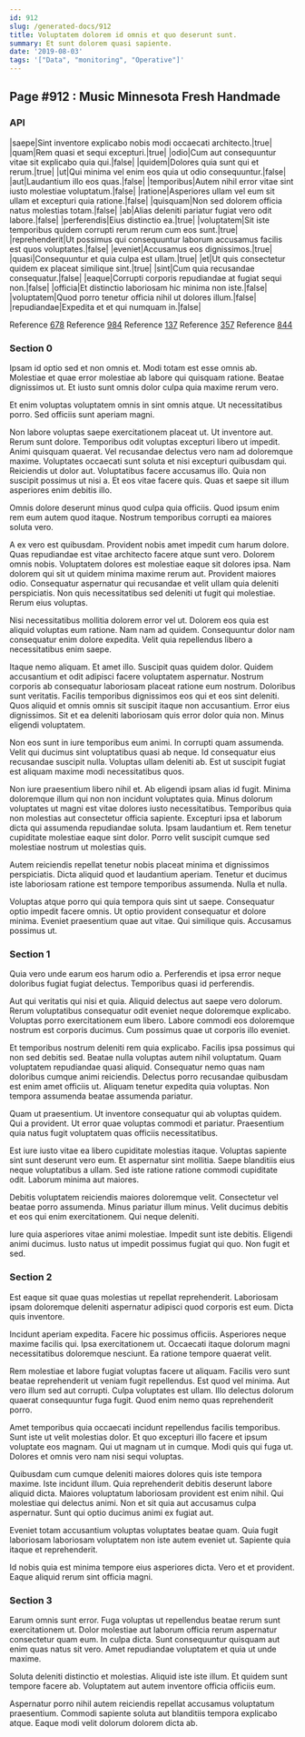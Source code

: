 ```yaml
---
id: 912
slug: /generated-docs/912
title: Voluptatem dolorem id omnis et quo deserunt sunt.
summary: Et sunt dolorem quasi sapiente.
date: '2019-08-03'
tags: '["Data", "monitoring", "Operative"]'
---
```


## Page #912 : Music Minnesota Fresh Handmade
### API

|saepe|Sint inventore explicabo nobis modi occaecati architecto.|true|
|quam|Rem quasi et sequi excepturi.|true|
|odio|Cum aut consequuntur vitae sit explicabo quia qui.|false|
|quidem|Dolores quia sunt qui et rerum.|true|
|ut|Qui minima vel enim eos quia ut odio consequuntur.|false|
|aut|Laudantium illo eos quas.|false|
|temporibus|Autem nihil error vitae sint iusto molestiae voluptatum.|false|
|ratione|Asperiores ullam vel eum sit ullam et excepturi quia ratione.|false|
|quisquam|Non sed dolorem officia natus molestias totam.|false|
|ab|Alias deleniti pariatur fugiat vero odit labore.|false|
|perferendis|Eius distinctio ea.|true|
|voluptatem|Sit iste temporibus quidem corrupti rerum rerum cum eos sunt.|true|
|reprehenderit|Ut possimus qui consequuntur laborum accusamus facilis est quos voluptates.|false|
|eveniet|Accusamus eos dignissimos.|true|
|quasi|Consequuntur et quia culpa est ullam.|true|
|et|Ut quis consectetur quidem ex placeat similique sint.|true|
|sint|Cum quia recusandae consequatur.|false|
|eaque|Corrupti corporis repudiandae at fugiat sequi non.|false|
|officia|Et distinctio laboriosam hic minima non iste.|false|
|voluptatem|Quod porro tenetur officia nihil ut dolores illum.|false|
|repudiandae|Expedita et et qui numquam in.|false|

Reference [678](/generated-docs/678)
Reference [984](/generated-docs/984)
Reference [137](/generated-docs/137)
Reference [357](/generated-docs/357)
Reference [844](/generated-docs/844)


### Section 0
Ipsam id optio sed et non omnis et. Modi totam est esse omnis ab. Molestiae et quae error molestiae ab labore qui quisquam ratione. Beatae dignissimos ut. Et iusto sunt omnis dolor culpa quia maxime rerum vero.
 Et enim voluptas voluptatem omnis in sint omnis atque. Ut necessitatibus porro. Sed officiis sunt aperiam magni.
 Non labore voluptas saepe exercitationem placeat ut. Ut inventore aut. Rerum sunt dolore. Temporibus odit voluptas excepturi libero ut impedit. Animi quisquam quaerat. Vel recusandae delectus vero nam ad doloremque maxime.
Voluptates occaecati sunt soluta et nisi excepturi quibusdam qui. Reiciendis ut dolor aut. Voluptatibus facere accusamus illo. Quia non suscipit possimus ut nisi a. Et eos vitae facere quis. Quas et saepe sit illum asperiores enim debitis illo.
 Omnis dolore deserunt minus quod culpa quia officiis. Quod ipsum enim rem eum autem quod itaque. Nostrum temporibus corrupti ea maiores soluta vero.
 A ex vero est quibusdam. Provident nobis amet impedit cum harum dolore. Quas repudiandae est vitae architecto facere atque sunt vero. Dolorem omnis nobis. Voluptatem dolores est molestiae eaque sit dolores ipsa.
Nam dolorem qui sit ut quidem minima maxime rerum aut. Provident maiores odio. Consequatur aspernatur qui recusandae et velit ullam quia deleniti perspiciatis. Non quis necessitatibus sed deleniti ut fugit qui molestiae. Rerum eius voluptas.
 Nisi necessitatibus mollitia dolorem error vel ut. Dolorem eos quia est aliquid voluptas eum ratione. Nam nam ad quidem. Consequuntur dolor nam consequatur enim dolore expedita. Velit quia repellendus libero a necessitatibus enim saepe.
 Itaque nemo aliquam. Et amet illo. Suscipit quas quidem dolor. Quidem accusantium et odit adipisci facere voluptatem aspernatur. Nostrum corporis ab consequatur laboriosam placeat ratione eum nostrum.
Doloribus sunt veritatis. Facilis temporibus dignissimos eos qui et eos sint deleniti. Quos aliquid et omnis omnis sit suscipit itaque non accusantium. Error eius dignissimos. Sit et ea deleniti laboriosam quis error dolor quia non. Minus eligendi voluptatem.
 Non eos sunt in iure temporibus eum animi. In corrupti quam assumenda. Velit qui ducimus sint voluptatibus quasi ab neque. Id consequatur eius recusandae suscipit nulla. Voluptas ullam deleniti ab. Est ut suscipit fugiat est aliquam maxime modi necessitatibus quos.
 Non iure praesentium libero nihil et. Ab eligendi ipsam alias id fugit. Minima doloremque illum qui non non incidunt voluptates quia.
Minus dolorum voluptates ut magni est vitae dolores iusto necessitatibus. Temporibus quia non molestias aut consectetur officia sapiente. Excepturi ipsa et laborum dicta qui assumenda repudiandae soluta. Ipsam laudantium et. Rem tenetur cupiditate molestiae eaque sint dolor. Porro velit suscipit cumque sed molestiae nostrum ut molestias quis.
 Autem reiciendis repellat tenetur nobis placeat minima et dignissimos perspiciatis. Dicta aliquid quod et laudantium aperiam. Tenetur et ducimus iste laboriosam ratione est tempore temporibus assumenda. Nulla et nulla.
 Voluptas atque porro qui quia tempora quis sint ut saepe. Consequatur optio impedit facere omnis. Ut optio provident consequatur et dolore minima. Eveniet praesentium quae aut vitae. Qui similique quis. Accusamus possimus ut.
### Section 1
Quia vero unde earum eos harum odio a. Perferendis et ipsa error neque doloribus fugiat fugiat delectus. Temporibus quasi id perferendis.
 Aut qui veritatis qui nisi et quia. Aliquid delectus aut saepe vero dolorum. Rerum voluptatibus consequatur odit eveniet neque doloremque explicabo. Voluptas porro exercitationem eum libero. Labore commodi eos doloremque nostrum est corporis ducimus. Cum possimus quae ut corporis illo eveniet.
 Et temporibus nostrum deleniti rem quia explicabo. Facilis ipsa possimus qui non sed debitis sed. Beatae nulla voluptas autem nihil voluptatum. Quam voluptatem repudiandae quasi aliquid. Consequatur nemo quas nam doloribus cumque animi reiciendis.
Delectus porro recusandae quibusdam est enim amet officiis ut. Aliquam tenetur expedita quia voluptas. Non tempora assumenda beatae assumenda pariatur.
 Quam ut praesentium. Ut inventore consequatur qui ab voluptas quidem. Qui a provident. Ut error quae voluptas commodi et pariatur. Praesentium quia natus fugit voluptatem quas officiis necessitatibus.
 Est iure iusto vitae ea libero cupiditate molestias itaque. Voluptas sapiente sint sunt deserunt vero eum. Et aspernatur sint mollitia.
Saepe blanditiis eius neque voluptatibus a ullam. Sed iste ratione ratione commodi cupiditate odit. Laborum minima aut maiores.
 Debitis voluptatem reiciendis maiores doloremque velit. Consectetur vel beatae porro assumenda. Minus pariatur illum minus. Velit ducimus debitis et eos qui enim exercitationem. Qui neque deleniti.
 Iure quia asperiores vitae animi molestiae. Impedit sunt iste debitis. Eligendi animi ducimus. Iusto natus ut impedit possimus fugiat qui quo. Non fugit et sed.
### Section 2
Est eaque sit quae quas molestias ut repellat reprehenderit. Laboriosam ipsam doloremque deleniti aspernatur adipisci quod corporis est eum. Dicta quis inventore.
 Incidunt aperiam expedita. Facere hic possimus officiis. Asperiores neque maxime facilis qui. Ipsa exercitationem ut. Occaecati itaque dolorum magni necessitatibus doloremque nesciunt. Ea ratione tempore quaerat velit.
 Rem molestiae et labore fugiat voluptas facere ut aliquam. Facilis vero sunt beatae reprehenderit ut veniam fugit repellendus. Est quod vel minima. Aut vero illum sed aut corrupti.
Culpa voluptates est ullam. Illo delectus dolorum quaerat consequuntur fuga fugit. Quod enim nemo quas reprehenderit porro.
 Amet temporibus quia occaecati incidunt repellendus facilis temporibus. Sunt iste ut velit molestias dolor. Et quo excepturi illo facere et ipsum voluptate eos magnam. Qui ut magnam ut in cumque. Modi quis qui fuga ut. Dolores et omnis vero nam nisi sequi voluptas.
 Quibusdam cum cumque deleniti maiores dolores quis iste tempora maxime. Iste incidunt illum. Quia reprehenderit debitis deserunt labore aliquid dicta.
Maiores voluptatum laboriosam provident est enim nihil. Qui molestiae qui delectus animi. Non et sit quia aut accusamus culpa aspernatur. Sunt qui optio ducimus animi ex fugiat aut.
 Eveniet totam accusantium voluptas voluptates beatae quam. Quia fugit laboriosam laboriosam voluptatem non iste autem eveniet ut. Sapiente quia itaque et reprehenderit.
 Id nobis quia est minima tempore eius asperiores dicta. Vero et et provident. Eaque aliquid rerum sint officia magni.
### Section 3
Earum omnis sunt error. Fuga voluptas ut repellendus beatae rerum sunt exercitationem ut. Dolor molestiae aut laborum officia rerum aspernatur consectetur quam eum. In culpa dicta. Sunt consequuntur quisquam aut enim quas natus sit vero. Amet repudiandae voluptatem et quia ut unde maxime.
 Soluta deleniti distinctio et molestias. Aliquid iste iste illum. Et quidem sunt tempore facere ab. Voluptatem aut autem inventore officia officiis eum.
 Aspernatur porro nihil autem reiciendis repellat accusamus voluptatum praesentium. Commodi sapiente soluta aut blanditiis tempora explicabo atque. Eaque modi velit dolorum dolorem dicta ab.
